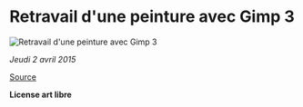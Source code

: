 
# Retravail d'une peinture avec Gimp 3

<img
  src={responsiveImage.src}
  srcSet={responsiveImage.srcSet}
  alt="Retravail d'une peinture avec Gimp 3"
/>

_Jeudi 2 avril 2015_

[Source]

**License art libre**

[source]: https://iftbqp.com/image/retravail-dune-peinture-avec-gimp-3
